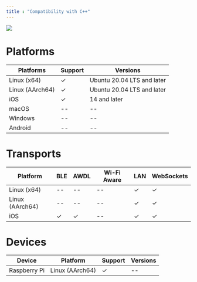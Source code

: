 ---
title : "Compatibility with C++"
---


<Frame>
<img src="/images/v4.5/image-55.png"/>
</Frame>

# Platforms
| **Platforms** | **Support** | **Versions** |
| --- | --- | --- |
| Linux (x64) | ✓ | Ubuntu 20.04 LTS﻿ and later |
| Linux (AArch64) | ✓ | Ubuntu 20.04 LTS﻿ and later |
| iOS | ✓ | 14﻿ and later |
| macOS | \-- | \-- |
| Windows | \-- | \-- |
| Android | \-- | \-- |

# Transports
| **Platform** | **BLE** | **AWDL** | **Wi-Fi Aware** | **LAN** | **WebSockets** |
| --- | --- | --- | --- | --- | --- |
| Linux (x64) | \-- | \-- | \-- | ✓ | ✓ |
| Linux (AArch64) | \-- | \-- | \-- | ✓ | ✓ |
| iOS | ✓ | ✓ | \-- | ✓ | ✓ |

# Devices
| **Device** | **Platform** | **Support** | **Versions** |
| --- | --- | --- | --- |
| Raspberry Pi | Linux (AArch64) | ✓ | \-- |





